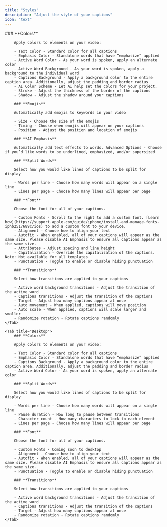 ```yaml
---
title: "Styles"
description: "Adjust the style of youe captions"
icon: "text"
---
```


<Tabs>
    <Tab title="iOS">
        ### **Colors**

        Apply colors to elements on your video:

        - Text Color - Standard color for all captions
        - Emphasis Color - Standalone words that have “emphasize” applied
        - Active Word Color - As your word is spoken, apply an alternate color
        - Active Word Background - As your word is spoken, apply a background to the individual word
        - Captions Background - Apply a background color to the entire caption area. Additionally, adjust the padding and border radius
        - AI Color Scheme - Let AI help set the colors for your project.
        - Stroke - Adjust the thickness of the border of the captions
        - Shadow - Adjust the shadow around your captions

        ### **Emojis**

        Automatically add emojis to keywords in your video

        - Size - Choose the size of the emojis
        - Timing - Choose when emojis will appear on your captions
        - Position - Adjust the position and location of emojis

        ### **AI Emphasis**

        Automatically add text effects to words. Advanced Options - Choose if you’d like words to be underlined, emphasized, and/or supersized

        ### **Split Words**

        Select how you would like lines of captions to be split for display

        - Words per line - Choose how many words will appear on a single line
        - Lines per page - Choose how many lines will appear per page

        ### **Font**

        Choose the font for all of your captions.

        - Custom Fonts - Scroll to the right to add a custom font. [Learn how](https://support.apple.com/guide/iphone/install-and-manage-fonts-iphb2517689c/ios) to add a custom font to your device.
        - Alignment - Choose how to align your text
        - Autofit - When enabled, all of your captions will appear as the same size. Please disable AI Emphasis to ensure all captions appear as the same size.
        - Attributes - Adjust spacing and line height
        - Capitalization - Override the capitalization of the captions. Note: Not available for all templates
        - Punctuation - Toggle to enable or disable hiding punctuation

        ### **Transitions**

        Select how transitions are applied to your captions

        - Active word background transitions - Adjust the transition of the active word
        - Captions transitions - Adjust the transition of the captions
        - Target - Adjust how many captions appear at once
        - Auto movement - When applied, captions will move position
        - Auto scale - When applied, captions will scale larger and smaller
        - Randomize rotation - Rotate captions randomly
    </Tab>

    <Tab title="Desktop">
        ### **Colors**

        Apply colors to elements on your video:

        - Text Color - Standard color for all captions
        - Emphasis Color - Standalone words that have “emphasize” applied
        - Captions Background - Apply a background color to the entire caption area. Additionally, adjust the padding and border radius
        - Active Word Color - As your word is spoken, apply an alternate color

        ### **Split Words**

        Select how you would like lines of captions to be split for display

        - Words per line - Choose how many words will appear on a single line
        - Pause duration - How long to pause between transitions
        - Character count - How many characters to lock to each element
        - Lines per page - Choose how many lines will appear per page

        ### **Font**

        Choose the font for all of your captions.

        - Custom Fonts - Coming soon to desktop
        - Alignment - Choose how to align your text
        - Autofit - When enabled, all of your captions will appear as the same size. Please disable AI Emphasis to ensure all captions appear as the same size.
        - Punctuation - Toggle to enable or disable hiding punctuation

        ### **Transitions**

        Select how transitions are applied to your captions

        - Active word background transitions - Adjust the transition of the active word
        - Captions transitions - Adjust the transition of the captions
        - Target - Adjust how many captions appear at once
        - Randomize rotation - Rotate captions randomly
    </Tab>
</Tabs>